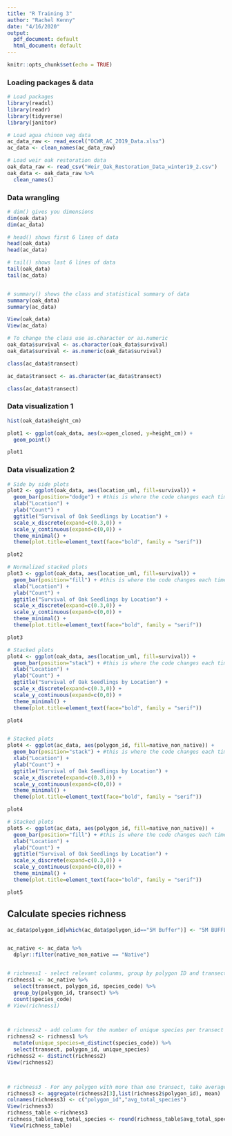 ```yaml
---
title: "R Training 3"
author: "Rachel Kenny"
date: "4/16/2020"
output:
  pdf_document: default
  html_document: default
---
```


```r
knitr::opts_chunk$set(echo = TRUE)
```

### Loading packages & data
```r

# Load packages
library(readxl)
library(readr)
library(tidyverse)
library(janitor)

# Load agua chinon veg data
ac_data_raw <- read_excel("OCWR_AC_2019_Data.xlsx")
ac_data <- clean_names(ac_data_raw)

# Load weir oak restoration data
oak_data_raw <- read_csv("Weir_Oak_Restoration_Data_winter19_2.csv")
oak_data <- oak_data_raw %>% 
  clean_names()

```


### Data wrangling
```r

# dim() gives you dimensions
dim(oak_data) 
dim(ac_data) 

# head() shows first 6 lines of data
head(oak_data) 
head(ac_data) 

# tail() shows last 6 lines of data
tail(oak_data) 
tail(ac_data) 


# summary() shows the class and statistical summary of data
summary(oak_data)
summary(ac_data)

View(oak_data)
View(ac_data)

# To change the class use as.character or as.numeric
oak_data$survival <- as.character(oak_data$survival)
oak_data$survival <- as.numeric(oak_data$survival)

class(ac_data$transect)

ac_data$transect <- as.character(ac_data$transect)

class(ac_data$transect)

```


### Data visualization 1
```r

hist(oak_data$height_cm)

plot1 <- ggplot(oak_data, aes(x=open_closed, y=height_cm)) + 
  geom_point()

plot1
```


### Data visualization 2
```r

# Side by side plots
plot2 <- ggplot(oak_data, aes(location_uml, fill=survival)) +
  geom_bar(position="dodge") + #this is where the code changes each time.
  xlab("Location") +
  ylab("Count") +
  ggtitle("Survival of Oak Seedlings by Location") +
  scale_x_discrete(expand=c(0.3,0)) +
  scale_y_continuous(expand=c(0,0)) +
  theme_minimal() +
  theme(plot.title=element_text(face="bold", family = "serif"))

plot2

# Normalized stacked plots
plot3 <- ggplot(oak_data, aes(location_uml, fill=survival)) +
  geom_bar(position="fill") + #this is where the code changes each time.
  xlab("Location") +
  ylab("Count") +
  ggtitle("Survival of Oak Seedlings by Location") +
  scale_x_discrete(expand=c(0.3,0)) +
  scale_y_continuous(expand=c(0,0)) +
  theme_minimal() +
  theme(plot.title=element_text(face="bold", family = "serif"))

plot3

# Stacked plots
plot4 <- ggplot(oak_data, aes(location_uml, fill=survival)) +
  geom_bar(position="stack") + #this is where the code changes each time.
  xlab("Location") +
  ylab("Count") +
  ggtitle("Survival of Oak Seedlings by Location") +
  scale_x_discrete(expand=c(0.3,0)) +
  scale_y_continuous(expand=c(0,0)) +
  theme_minimal() +
  theme(plot.title=element_text(face="bold", family = "serif"))

plot4


# Stacked plots
plot4 <- ggplot(ac_data, aes(polygon_id, fill=native_non_native)) +
  geom_bar(position="stack") + #this is where the code changes each time.
  xlab("Location") +
  ylab("Count") +
  ggtitle("Survival of Oak Seedlings by Location") +
  scale_x_discrete(expand=c(0.3,0)) +
  scale_y_continuous(expand=c(0,0)) +
  theme_minimal() +
  theme(plot.title=element_text(face="bold", family = "serif"))

plot4

# Stacked plots
plot5 <- ggplot(ac_data, aes(polygon_id, fill=native_non_native)) +
  geom_bar(position="fill") + #this is where the code changes each time.
  xlab("Location") +
  ylab("Count") +
  ggtitle("Survival of Oak Seedlings by Location") +
  scale_x_discrete(expand=c(0.3,0)) +
  scale_y_continuous(expand=c(0,0)) +
  theme_minimal() +
  theme(plot.title=element_text(face="bold", family = "serif"))

plot5

```


## Calculate species richness
```r

ac_data$polygon_id[which(ac_data$polygon_id=="5M Buffer")] <- "5M BUFFER"


ac_native <- ac_data %>% 
  dplyr::filter(native_non_native == "Native")


# richness1 - select relevant colunms, group by polygon ID and transect #, and sum the number of each species recorded per polygon ID & transect
richness1 <- ac_native %>%
  select(transect, polygon_id, species_code) %>% 
  group_by(polygon_id, transect) %>% 
  count(species_code)
# View(richness1)



# richness2 - add column for the number of unique species per transect
richness2 <- richness1 %>% 
  mutate(unique_species=n_distinct(species_code)) %>% 
  select(transect, polygon_id, unique_species)
richness2 <- distinct(richness2)
View(richness2)



# richness3 - For any polygon with more than one transect, take averages of number of unique species per polygon ID
richness3 <- aggregate(richness2[3],list(richness2$polygon_id), mean)
colnames(richness3) <- c("polygon_id","avg_total_species")
View(richness3)
richness_table <-richness3
richness_table$avg_total_species <- round(richness_table$avg_total_species) 
 View(richness_table)

```



